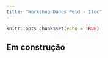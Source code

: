 ---
title: "Workshop Dados Peld - Iloc"
---


```{r setup, include=FALSE}
knitr::opts_chunk$set(echo = TRUE)
```


## Em construção







